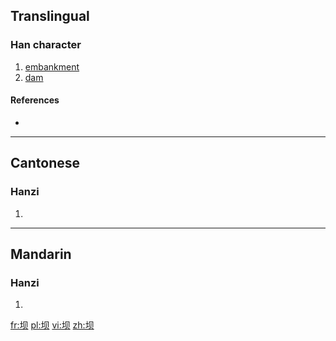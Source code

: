 {{also|壩}}
==Translingual==

===Han character===
{{Han char|rn=32|rad=土|as=04|sn=7|four=|canj=土月人 (GBO)}}

# [[embankment]]
# [[dam]]

====References====
* {{Han ref|kx=0226.101|hdz=10422.170|uh=575D|ud=22365}}

----

==Cantonese==

===Hanzi===
{{yue-hanzi|jyut=|y=ba3|tra=壩}}

# {{defn|lang=yue|sort=土04}}

----

==Mandarin==

===Hanzi===
{{cmn-hanzi|tra=壩|pin=[[bà]] ([[ba4]])|wg=pa<sup>4</sup>}}

# {{defn|lang=cmn|sort=土04}}

[[fr:坝]]
[[pl:坝]]
[[vi:坝]]
[[zh:坝]]